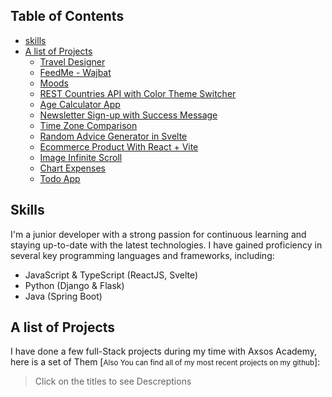 


## Table of Contents
- [skills](#skills)
- [A list of Projects](#a-list-of-projects)
  - [Travel Designer](#travel-designer)
  - [FeedMe - Wajbat](#feedme---wajbat)
  - [Moods](#moods)
  - [REST Countries API with Color Theme Switcher](#rest-countries-api-with-color-theme-switcher)
  - [Age Calculator App](#age-calculator-app)
  - [Newsletter Sign-up with Success Message](#newsletter-sign-up-with-success-message)
  - [Time Zone Comparison](#time-zone-comparison)
  - [Random Advice Generator in Svelte](#random-advice-generator-in-svelte)
  - [Ecommerce Product With React + Vite](#ecommerce-product-with-react--vite)
  - [Image Infinite Scroll](#image-infinite-scroll)
  - [Chart Expenses](#chart-expenses)
  - [Todo App](#todo-app)

## Skills
I'm a junior developer with a strong passion for continuous learning and staying up-to-date with the latest technologies. I have gained proficiency in several key programming languages and frameworks, including:
- JavaScript & TypeScript (ReactJS, Svelte)
- Python (Django & Flask)
- Java (Spring Boot)


## A list of Projects
I have done a few full-Stack projects during my time with Axsos Academy, here is a set of Them [<small>Also You can find all of my most recent projects on my github</small>]: 
> Click on the titles to see Descreptions
<Projects />


